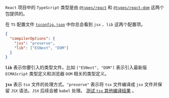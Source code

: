 `React` 项目中的 `TypeScript` 类型是由 [`@types/react`](https://github.com/DefinitelyTyped/DefinitelyTyped/blob/master/types/react/index.d.ts) 和 [`@types/react-dom`](https://github.com/DefinitelyTyped/DefinitelyTyped/blob/master/types/react-dom/index.d.ts) 这两个包提供的。

在 `TS` 配置文件 [`tsconfig.json`](https://www.typescriptlang.org/tsconfig/) 中你总会看到 `jsx` 、`lib` 这两个配置项。

```json
{
  "compilerOptions": {
    "jsx": "preserve",
    "lib": ["ESNext", "DOM"]
  }
}
```

**`lib`** 表示你要引入的类型文件。比如 `["ESNext", "DOM"]` 表示引入最新版 `ECMAScript` 类型定义和浏览器 `DOM` 相关的类型定义。

**`jsx`** 表示 `tsx` 文件的处理方式。`"preserve"` 表示将 `tsx` 文件编译成 `jsx` 文件并保留 `JSX` 语法。`JSX` 后续会被 `babel` 处理。
[测试 `tsx` 其他编译结果](https://www.typescriptlang.org/zh/play?noImplicitAny=false&jsx=1&pretty=true&filetype=ts#code/JYOwLgpgTgZghgYwgAgEIFcxgPYgApTYAOAzsgN4BQyyuAwgDbAIDWAXMgBQCUyAvAD5kAN2zAAJgG5qyBAAtgDcVAggOAUQYQAtqrCUAvpUoJcJMGkw4Q-LuVohGzFgBpZCpSpsGOGLLgJiEl5BChkVMHQoG04ZGgAeACMrXAcnVj5yeiZWAwE4mgp5RWVVI0LkeIB6ZP8QfJpuaQNpIA)
。
